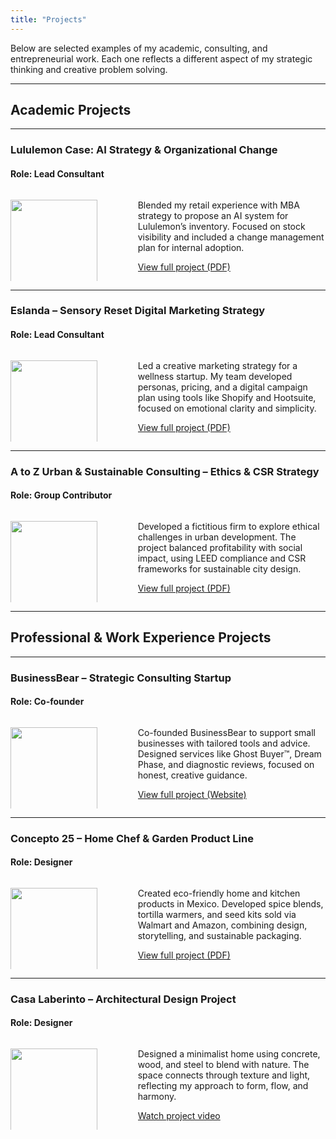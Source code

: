 ```yaml
---
title: "Projects"
---
```


::: {.callout-note}
Below are selected examples of my academic, consulting, and entrepreneurial work. Each one reflects a different aspect of my strategic thinking and creative problem solving.
:::

---

## Academic Projects

---

### **Lululemon Case: AI Strategy & Organizational Change**  
#### Role: Lead Consultant

::: {.columns}
::: {.column width="30%"}
![](lululemonlogo.png){fig-align="center" width="100%" style="padding-bottom: 10px; margin-bottom: 15px;"}
:::
::: {.column width="5%"}
&nbsp;
:::
::: {.column width="65%"}
Blended my retail experience with MBA strategy to propose an AI system for Lululemon’s inventory. Focused on stock visibility and included a change management plan for internal adoption.

[View full project (PDF)](AI-Change-Management.pdf)
:::
:::

---

### **Eslanda – Sensory Reset Digital Marketing Strategy**  
#### Role: Lead Consultant

::: {.columns}
::: {.column width="30%"}
![](eslanda.png){fig-align="center" width="100%" style="padding-bottom: 10px; margin-bottom: 15px;"}
:::
::: {.column width="5%"}
&nbsp;
:::
::: {.column width="65%"}
Led a creative marketing strategy for a wellness startup. My team developed personas, pricing, and a digital campaign plan using tools like Shopify and Hootsuite, focused on emotional clarity and simplicity.

[View full project (PDF)](Eslanda-Digital-Marketing.pdf)
:::
:::

---

### **A to Z Urban & Sustainable Consulting – Ethics & CSR Strategy**  
#### Role: Group Contributor

::: {.columns}
::: {.column width="30%"}
![](AtoZ.png){fig-align="center" width="100%" style="padding-bottom: 10px; margin-bottom: 15px;"}
:::
::: {.column width="5%"}
&nbsp;
:::
::: {.column width="65%"}
Developed a fictitious firm to explore ethical challenges in urban development. The project balanced profitability with social impact, using LEED compliance and CSR frameworks for sustainable city design.

[View full project (PDF)](AtoZ-Urban-Consulting.pdf)
:::
:::

---

## Professional & Work Experience Projects

---

### **BusinessBear – Strategic Consulting Startup**  
#### Role: Co-founder

::: {.columns}
::: {.column width="30%"}
![](businessbear.jpg){fig-align="center" width="100%" style="padding-bottom: 10px; margin-bottom: 15px;"}
:::
::: {.column width="5%"}
&nbsp;
:::
::: {.column width="65%"}
Co-founded BusinessBear to support small businesses with tailored tools and advice. Designed services like Ghost Buyer™, Dream Phase, and diagnostic reviews, focused on honest, creative guidance.

[View full project (Website)](https://www.businessbear.ca/copy-of-home-1)
:::
:::

---

### **Concepto 25 – Home Chef & Garden Product Line**  
#### Role: Designer

::: {.columns}
::: {.column width="30%"}
![](concepto25.jpg){fig-align="center" width="100%" style="padding-bottom: 10px; margin-bottom: 15px;"}
:::
::: {.column width="5%"}
&nbsp;
:::
::: {.column width="65%"}
Created eco-friendly home and kitchen products in Mexico. Developed spice blends, tortilla warmers, and seed kits sold via Walmart and Amazon, combining design, storytelling, and sustainable packaging.

[View full project (PDF)](Concepto25-Product-Portfolio.pdf)
:::
:::

---

### **Casa Laberinto – Architectural Design Project**  
#### Role: Designer

::: {.columns}
::: {.column width="30%"}
![](casa-laberinto.jpg){fig-align="center" width="100%" style="padding-bottom: 10px; margin-bottom: 15px;"}
:::
::: {.column width="5%"}
&nbsp;
:::
::: {.column width="65%"}
Designed a minimalist home using concrete, wood, and steel to blend with nature. The space connects through texture and light, reflecting my approach to form, flow, and harmony.

[Watch project video](https://youtube.com/shorts/crO6lYNYVpI?feature=share)
:::
:::

